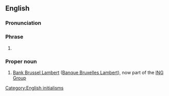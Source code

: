 {{also|bbl}}
==English==

===Pronunciation===
{{IPA letters|lang=en|B|B|L}}

===Phrase===
{{head|en|phrase}}

# {{abbreviation of|[[be]] [[back]] [[later]]|lang=en}}

===Proper noun===
{{en-proper noun}}

# [[w:Bank Brussel Lambert|Bank Brussel Lambert]] ([[w:Banque Bruxelles Lambert|Banque Bruxelles Lambert]]), now part of the [[w:ING Group|ING Group]]

[[Category:English initialisms]]